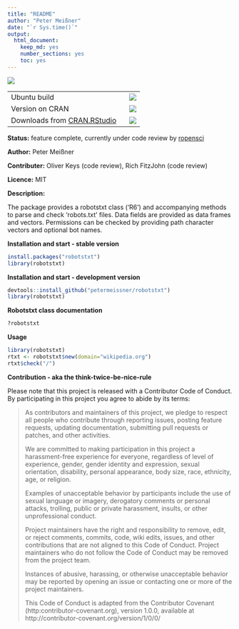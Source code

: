 ```yaml
---
title: "README"
author: "Peter Meißner"
date: "`r Sys.time()`"
output: 
  html_document: 
    keep_md: yes
    number_sections: yes
    toc: yes
---
```


![](logo/robotstxt.png)


<table>
<tr>
<td> Ubuntu build </td>
<td> <a href="https://travis-ci.org/petermeissner/robotstxt"><img src="https://api.travis-ci.org/petermeissner/robotstxt.svg?branch=master"></a></td>
</tr>
<tr><td>Version on CRAN  </td> 
<td><a href="http://cran.r-project.org/package=robotstxt"><img src="http://www.r-pkg.org/badges/version/robotstxt"></a></td></tr>
<tr>
<td>Downloads from <a href='http://cran.rstudio.com/'>CRAN.RStudio</a>&nbsp;&nbsp;&nbsp;</td>
<td><img src="http://cranlogs.r-pkg.org/badges/grand-total/robotstxt"></td>
</tr>
</table>


**Status:** feature complete, currently under code review by [ropensci](https://github.com/ropensci/onboarding/issues/25)

**Author:** Peter Meißner

**Contributer:** Oliver Keys (code review), Rich FitzJohn (code review)

**Licence:** MIT

**Description:**

The package provides a robotstxt class ('R6') and accompanying methods to
parse and check 'robots.txt' files. Data fields are provided as 
data frames and vectors. Permissions can be checked by providing
path character vectors and optional bot names. 



**Installation and start - stable version**

```r
install.packages("robotstxt")
library(robotstxt)
```


**Installation and start - development version**

```r
devtools::install_github("petermeissner/robotstxt")
library(robotstxt)
```


**Robotstxt class documentation**

```r
?robotstxt
```

**Usage**

```r
library(robotstxt)
rtxt <- robotstxt$new(domain="wikipedia.org")
rtxt$check("/")
```

**Contribution - aka the think-twice-be-nice-rule**

Please note that this project is released with a Contributor Code of Conduct. By participating in this project you agree to abide by its terms:

> As contributors and maintainers of this project, we pledge to respect all people who 
contribute through reporting issues, posting feature requests, updating documentation,
submitting pull requests or patches, and other activities.
> 
> We are committed to making participation in this project a harassment-free experience for
everyone, regardless of level of experience, gender, gender identity and expression,
sexual orientation, disability, personal appearance, body size, race, ethnicity, age, or religion.
> 
> Examples of unacceptable behavior by participants include the use of sexual language or
imagery, derogatory comments or personal attacks, trolling, public or private harassment,
insults, or other unprofessional conduct.
> 
> Project maintainers have the right and responsibility to remove, edit, or reject comments,
commits, code, wiki edits, issues, and other contributions that are not aligned to this 
Code of Conduct. Project maintainers who do not follow the Code of Conduct may be removed 
from the project team.
> 
> Instances of abusive, harassing, or otherwise unacceptable behavior may be reported by 
opening an issue or contacting one or more of the project maintainers.
> 
> This Code of Conduct is adapted from the Contributor Covenant 
(http:contributor-covenant.org), version 1.0.0, available at 
http://contributor-covenant.org/version/1/0/0/








